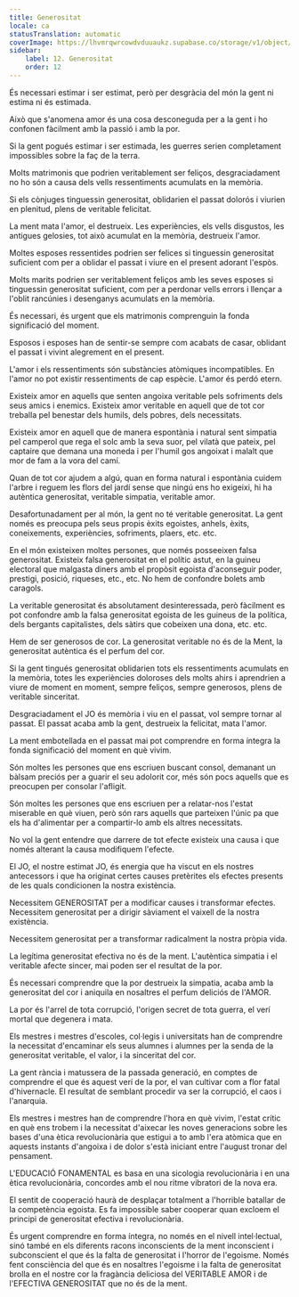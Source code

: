 ```yaml
---
title: Generositat
locale: ca
statusTranslation: automatic
coverImage: https://lhvmrqwrcowdvduuaukz.supabase.co/storage/v1/object/public/strapi-uploads/small_cover-educacion-fundamental.webp-2d51a7828a2b1309555be27f7e2a61a0.webp
sidebar:
    label: 12. Generositat
    order: 12
---
```

És necessari estimar i ser estimat, però per desgràcia del món la gent ni estima ni és estimada.

Això que s'anomena amor és una cosa desconeguda per a la gent i ho confonen fàcilment amb la passió i amb la por.

Si la gent pogués estimar i ser estimada, les guerres serien completament impossibles sobre la faç de la terra.

Molts matrimonis que podrien veritablement ser feliços, desgraciadament no ho són a causa dels vells ressentiments acumulats en la memòria.

Si els cònjuges tinguessin generositat, oblidarien el passat dolorós i viurien en plenitud, plens de veritable felicitat.

La ment mata l'amor, el destrueix. Les experiències, els vells disgustos, les antigues gelosies, tot això acumulat en la memòria, destrueix l'amor.

Moltes esposes ressentides podrien ser felices si tinguessin generositat suficient com per a oblidar el passat i viure en el present adorant l'espòs.

Molts marits podrien ser veritablement feliços amb les seves esposes si tinguessin generositat suficient, com per a perdonar vells errors i llençar a l'oblit rancúnies i desenganys acumulats en la memòria.

És necessari, és urgent que els matrimonis comprenguin la fonda significació del moment.

Esposos i esposes han de sentir-se sempre com acabats de casar, oblidant el passat i vivint alegrement en el present.

L'amor i els ressentiments són substàncies atòmiques incompatibles. En l'amor no pot existir ressentiments de cap espècie. L'amor és perdó etern.

Existeix amor en aquells que senten angoixa veritable pels sofriments dels seus amics i enemics. Existeix amor veritable en aquell que de tot cor treballa pel benestar dels humils, dels pobres, dels necessitats.

Existeix amor en aquell que de manera espontània i natural sent simpatia pel camperol que rega el solc amb la seva suor, pel vilatà que pateix, pel captaire que demana una moneda i per l'humil gos angoixat i malalt que mor de fam a la vora del camí.

Quan de tot cor ajudem a algú, quan en forma natural i espontània cuidem l'arbre i reguem les flors del jardí sense que ningú ens ho exigeixi, hi ha autèntica generositat, veritable simpatia, veritable amor.

Desafortunadament per al món, la gent no té veritable generositat. La gent només es preocupa pels seus propis èxits egoistes, anhels, èxits, coneixements, experiències, sofriments, plaers, etc. etc.

En el món existeixen moltes persones, que només posseeixen falsa generositat. Existeix falsa generositat en el polític astut, en la guineu electoral que malgasta diners amb el propòsit egoista d'aconseguir poder, prestigi, posició, riqueses, etc., etc. No hem de confondre bolets amb caragols.

La veritable generositat és absolutament desinteressada, però fàcilment es pot confondre amb la falsa generositat egoista de les guineus de la política, dels bergants capitalistes, dels sàtirs que cobeixen una dona, etc. etc.

Hem de ser generosos de cor. La generositat veritable no és de la Ment, la generositat autèntica és el perfum del cor.

Si la gent tingués generositat oblidarien tots els ressentiments acumulats en la memòria, totes les experiències doloroses dels molts ahirs i aprendrien a viure de moment en moment, sempre feliços, sempre generosos, plens de veritable sinceritat.

Desgraciadament el JO és memòria i viu en el passat, vol sempre tornar al passat. El passat acaba amb la gent, destrueix la felicitat, mata l'amor.

La ment embotellada en el passat mai pot comprendre en forma íntegra la fonda significació del moment en què vivim.

Són moltes les persones que ens escriuen buscant consol, demanant un bàlsam preciós per a guarir el seu adolorit cor, més són pocs aquells que es preocupen per consolar l'afligit.

Són moltes les persones que ens escriuen per a relatar-nos l'estat miserable en què viuen, però són rars aquells que parteixen l'únic pa que els ha d'alimentar per a compartir-lo amb els altres necessitats.

No vol la gent entendre que darrere de tot efecte existeix una causa i que només alterant la causa modifiquem l'efecte.

El JO, el nostre estimat JO, és energia que ha viscut en els nostres antecessors i que ha originat certes causes pretèrites els efectes presents de les quals condicionen la nostra existència.

Necessitem GENEROSITAT per a modificar causes i transformar efectes. Necessitem generositat per a dirigir sàviament el vaixell de la nostra existència.

Necessitem generositat per a transformar radicalment la nostra pròpia vida.

La legítima generositat efectiva no és de la ment. L'autèntica simpatia i el veritable afecte sincer, mai poden ser el resultat de la por.

És necessari comprendre que la por destrueix la simpatia, acaba amb la generositat del cor i aniquila en nosaltres el perfum deliciós de l'AMOR.

La por és l'arrel de tota corrupció, l'origen secret de tota guerra, el verí mortal que degenera i mata.

Els mestres i mestres d'escoles, col·legis i universitats han de comprendre la necessitat d'encaminar els seus alumnes i alumnes per la senda de la generositat veritable, el valor, i la sinceritat del cor.

La gent rància i matussera de la passada generació, en comptes de comprendre el que és aquest verí de la por, el van cultivar com a flor fatal d'hivernacle. El resultat de semblant procedir va ser la corrupció, el caos i l'anarquia.

Els mestres i mestres han de comprendre l'hora en què vivim, l'estat crític en què ens trobem i la necessitat d'aixecar les noves generacions sobre les bases d'una ètica revolucionària que estigui a to amb l'era atòmica que en aquests instants d'angoixa i de dolor s'està iniciant entre l'august tronar del pensament.

L'EDUCACIÓ FONAMENTAL es basa en una sicologia revolucionària i en una ètica revolucionària, concordes amb el nou ritme vibratori de la nova era.

El sentit de cooperació haurà de desplaçar totalment a l'horrible batallar de la competència egoista. Es fa impossible saber cooperar quan excloem el principi de generositat efectiva i revolucionària.

És urgent comprendre en forma íntegra, no només en el nivell intel·lectual, sinó també en els diferents racons inconscients de la ment inconscient i subconscient el que és la falta de generositat i l'horror de l'egoisme. Només fent consciència del que és en nosaltres l'egoisme i la falta de generositat brolla en el nostre cor la fragància deliciosa del VERITABLE AMOR i de l'EFECTIVA GENEROSITAT que no és de la ment.

